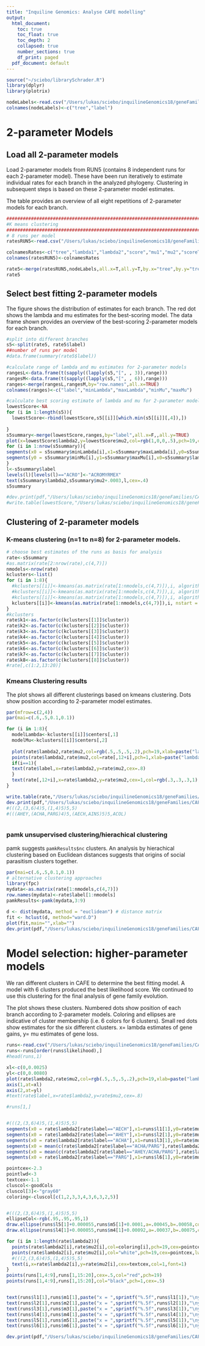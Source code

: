 ```yaml
---
title: "Inquiline Genomics: Analyse CAFE modelling"
output:
  html_document:
    toc: true
    toc_float: true
    toc_depth: 2
    collapsed: true
    number_sections: true
    df_print: paged
  pdf_document: default
---
```

<STYLE TYPE="text/css">
<!--
  td{
    font-family: Arial; 
    font-size: 8pt;
    padding:0px;
    cellpadding="0";
    cellspacing="0"
  }
  th {
    font-family: Arial; 
    font-size: 8pt;
    height: 20px;
    font-weight: bold;
    text-align: right;
    background-color: #ccccff;
  }
  table { 
    border-spacing: 0px;
    border-collapse: collapse;
  }
--->
</STYLE>


```r
source("~/sciebo/librarySchrader.R")
library(dplyr)
library(plotrix)
```

```r
nodeLabels<-read.csv("/Users/lukas/sciebo/inquilineGenomics18/geneFamilies/CAFE/results/Acro.Atta/nodeLabels.tsv",sep="\t",header=F)
colnames(nodeLabels)<-c("tree","label")
```

# 2-parameter Models
## Load all 2-parameter models
Load 2-parameter models from RUN5 (contains 8 independent runs for each 2-parameter model). These have been run iteratively to estimate individual rates for each branch in the analyzed phylogeny. Clustering in subsequent steps is based on these 2-parameter model estimates.

The table provides an overview of all eight repetitions of 2-parameter models for each branch.

```r
###########################################################################
#K means clustering
###########################################################################
# 8 runs per model
ratesRUN5<-read.csv("/Users/lukas/sciebo/inquilineGenomics18/geneFamilies/CAFE/results/Acro.Atta/RUN5/treeRates.RUN5.tsv",sep="\t",skip=1,header=F)

colnamesRates<-c("tree","lambda1","lambda2","score","mu1","mu2","scoreTmp")
colnames(ratesRUN5)<-colnamesRates

rate5<-merge(ratesRUN5,nodeLabels,all.x=T,all.y=T,by.x="tree",by.y="tree")
rate5
```

## Select best fitting 2-parameter models 
The figure shows the distribution of estimates for each branch. The red dot shows the lambda and mu estimates for the best-scoring model.
The data frame shown provides an overview of the best-scoring 2-parameter models for each branch.
```r
#split into different branches
s5<-split(rate5, rate5$label)
##number of runs per model
#data.frame(summary(rate5$label))

#calculate range of lambda and mu estimates for 2-parameter models
rangesL<-data.frame(t(sapply((lapply(s5,"[", , 3)),range)))
rangesM<-data.frame(t(sapply((lapply(s5,"[", , 6)),range)))
ranges<-merge(rangesL,rangesM,by="row.names",all.x=TRUE)
colnames(ranges)<-c("label","minLambda","maxLambda","minMu","maxMu")

#calculate best scoring estimate of lambda and mu for 2-parameter models
lowestScore<-NA
for (i in 1:length(s5)){
  lowestScore<-rbind(lowestScore,s5[[i]][which.min(s5[[i]][,4]),])
  
}
s5summary<-merge(lowestScore,ranges,by="label",all.x=F,,all.y=TRUE)
plot(x=lowestScore$lambda2,y=lowestScore$mu2,col=rgb(1,0,0,.5),pch=19,cex=1,xlab="lambda",ylab="mu",ylim=c(0,0.009),xlim=c(0,0.0025))
for (i in 1:nrow(s5summary)){
segments(x0 = s5summary$minLambda[i],x1=s5summary$maxLambda[i],y0=s5summary$mu2[i],y1=s5summary$mu2[i],lwd=.5)
segments(y0 = s5summary$minMu[i],y1=s5summary$maxMu[i],x0=s5summary$lambda2[i],x1=s5summary$lambda2[i],lwd=.5)
}
l<-s5summary$label
levels(l)[levels(l)=="ACRO"]<-"ACROMYRMEX"
text(s5summary$lambda2,s5summary$mu2+.0003,l,cex=.4)
s5summary

#dev.print(pdf,"/Users/lukas/sciebo/inquilineGenomics18/geneFamilies/CAFE/results/Acro.Atta/RUN5.all8runs.pdf")
#write.table(lowestScore,"/Users/lukas/sciebo/inquilineGenomics18/geneFamilies/CAFE/results/Acro.Atta/RUN5.all8runs.bestFits.tsv",sep="\t",quote=F,row.names=F)
```

## Clustering of 2-parameter models
### K-means clustering (n=1 to n=8) for 2-parameter models.
```r
# choose best estimates of the runs as basis for analysis
rate<-s5summary
#as.matrix(rate[2:nrow(rate),c(4,7)])
nmodels<-nrow(rate)
kclusters<-list()
for (i in 1:8){
  #kclusters[[i]]<-kmeans(as.matrix(rate[1:nmodels,c(4,7)]),i, algorithm = "MacQueen", nstart = 1000)
  #kclusters[[i]]<-kmeans(as.matrix(rate[1:nmodels,c(4,7)]),i, algorithm = "Hartigan-Wong", nstart = 1000)
  #kclusters[[i]]<-kmeans(as.matrix(rate[1:nmodels,c(4,7)]),i, algorithm = "Lloyd", nstart = 1000)
  kclusters[[i]]<-kmeans(as.matrix(rate[1:nmodels,c(4,7)]),i, nstart = 1000)
}
#kclusters
rate$k1<-as.factor(c(kclusters[[1]]$cluster))
rate$k2<-as.factor(c(kclusters[[2]]$cluster))
rate$k3<-as.factor(c(kclusters[[3]]$cluster))
rate$k4<-as.factor(c(kclusters[[4]]$cluster))
rate$k5<-as.factor(c(kclusters[[5]]$cluster))
rate$k6<-as.factor(c(kclusters[[6]]$cluster))
rate$k7<-as.factor(c(kclusters[[7]]$cluster))
rate$k8<-as.factor(c(kclusters[[8]]$cluster))
#rate[,c(1:2,13:20)]

```


### Kmeans Clustering results
The plot shows all different clusterings based on kmeans clustering. Dots show position according to 2-parameter model estimates.
```r
par(mfrow=c(2,4))
par(mai=c(.6,.5,0.1,0.1))

for (i in 1:8){
  modelLambda<-kclusters[[i]]$centers[,1]
  modelMu<-kclusters[[i]]$centers[,2]
  
  plot(rate$lambda2,rate$mu2,col=rgb(.5,.5,.5,.2),pch=19,xlab=paste("lambda; Clusters=",i,sep=""),ylab="mu",cex=4,lwd=2,ylim=c(0,0.009),xlim=c(0,0.003))
  points(rate$lambda2,rate$mu2,col=rate[,12+i],pch=1,xlab=paste("lambda; Clusters=",i,sep=""),ylab="mu",cex=4,lwd=2)
  if(i==1){
  text(rate$label,x=rate$lambda2,y=rate$mu2,cex=.8)
  }
  text(rate[,12+i],x=rate$lambda2,y=rate$mu2,cex=1,col=rgb(.3,.3,.3,1),font=2)
}

write.table(rate,"/Users/lukas/sciebo/inquilineGenomics18/geneFamilies/CAFE/results/Acro.Atta/clustered.rates.CAFE.RUN5.bestFits.tsv",quote=F, row.names=F,sep="\t")
dev.print(pdf,"/Users/lukas/sciebo/inquilineGenomics18/geneFamilies/CAFE/results/Acro.Atta/RUN5.Kmeans.clustering.pdf",height=5,width=10)
#(((2,(3,6)4)5,(1,4)5)5,5)
#(((AHEY,(ACHA,PARG)4)5,(AECH,AINS)5)5,ACOL)



```


### pamk unsupervised clustering/hierachical clustering
pamk suggests `pamkResults$nc` clusters. An analysis by hierachical clustering based on Euclidean distances suggests that origins of social parasitism clusters together.  
```r
par(mai=c(.6,.5,0.1,0.1))
# alternative clustering approaches
library(fpc)
mydata<-as.matrix(rate[1:nmodels,c(4,7)])
row.names(mydata)<-rate$label[1:nmodels]
pamkResults<-pamk(mydata,3:9)

d <- dist(mydata, method = "euclidean") # distance matrix
fit <- hclust(d, method="ward.D") 
plot(fit,main="",xlab="")
dev.print(pdf,"/Users/lukas/sciebo/inquilineGenomics18/geneFamilies/CAFE/results/Acro.Atta/RUN5.Kmeans.hclust.pdf",width=4,height=7)
```

# Model selection: higher-parameter models
We ran different clusters in CAFE to determine the best fitting model. A model with 6 clusters produced the best likelihood score. We continued to use this clustering for the final analysis of gene family evolution.

The plot shows these clusters. Numbered dots show position of each branch according to 2-parameter models. Coloring and ellipses are indicative of cluster membership (i.e. 6 colors for 6 clusters). Small red dots show estimates for the six different clusters. x= lambda estimates of gene gains, y= mu estimates of gene loss.
```r
runs<-read.csv("/Users/lukas/sciebo/inquilineGenomics18/geneFamilies/CAFE/results/Acro.Atta/allProperRuns.tsv",sep="\t")
runs<-runs[order(runs$likelihood),]
#head(runs,1)

xl<-c(0,0.0025)
yl<-c(0,0.0080)
plot(rate$lambda2,rate$mu2,col=rgb(.5,.5,.5,.2),pch=19,xlab=paste("lambda; Clusters=",6,sep=""),ylab="mu",cex=2,lwd=2,ylim=yl,xlim=xl,xaxt="n",yaxt="n")
axis(1,at=xl)
axis(2,at=yl)
#text(rate$label,x=rate$lambda2,y=rate$mu2,cex=.8)

#runs[1,]


#(((2,(3,6)4)5,(1,4)5)5,5)
segments(x0 = rate$lambda2[rate$label=="AECH"],x1=runs$l1[1],y0=rate$mu2[rate$label=="AECH"],y1=runs$m1[1],lty=1)
segments(x0 = rate$lambda2[rate$label=="AHEY"],x1=runs$l2[1],y0=rate$mu2[rate$label=="AHEY"],y1=runs$m2[1],lty=1)
segments(x0 = rate$lambda2[rate$label=="ACHA"],x1=runs$l3[1],y0=rate$mu2[rate$label=="ACHA"],y1=runs$m3[1],lty=1)
segments(x0 = mean(c(rate$lambda2[rate$label=="ACHA/PARG"],rate$lambda2[rate$label=="AINS"])),x1=runs$l4[1],y0=mean(c(rate$mu2[rate$label=="ACHA/PARG"],rate$mu2[rate$label=="AINS"])),y1=runs$m4[1],lty=1)
segments(x0 = mean(c(rate$lambda2[rate$label=="AHEY/ACHA/PARG"],rate$lambda2[rate$label=="AECH/AINS"],rate$lambda2[rate$label=="ACRO"],rate$lambda2[rate$label=="AACOL"])),x1=runs$l5[1],y0=mean(c(rate$mu2[rate$label=="AHEY/ACHA/PARG"],rate$mu2[rate$label=="AECH/AINS"],rate$mu2[rate$label=="ACRO"],rate$mu2[rate$label=="ACOL"])),y1=runs$m5[1],lty=1)
segments(x0 = rate$lambda2[rate$label=="PARG"],x1=runs$l6[1],y0=rate$mu2[rate$label=="PARG"],y1=runs$m6[1],lty=1)

pointcex<-2.3
pointlwd<-3
textcex<-1.1
cluscol<-goodCols
cluscol[3]<-"gray60"
coloring<-cluscol[c(1,2,3,3,4,3,6,3,2,5)]


#(((2,(3,6)4)5,(1,4)5)5,5)
ellipseCol<-rgb(.95,.95,.95,1)
draw.ellipse(runs$l5[1]+0.000055,runs$m5[1]+0.0001,a=.00045,b=.00058,col=ellipseCol,angle=-5,border=cluscol[3],lwd=3)
draw.ellipse(runs$l4[1]+0.000055,runs$m4[1]+0.00092,a=.00037,b=.00075,col=ellipseCol,angle=-30,border=cluscol[2],lwd=3)

for (i in 1:length(rate$lambda2)){
  points(rate$lambda2[i],rate$mu2[i],col=coloring[i],pch=19,cex=pointcex+1,lwd=pointlwd)
  points(rate$lambda2[i],rate$mu2[i],col="white",pch=19,cex=pointcex,lwd=2)
  #(((2,(3,6)4)5,(1,4)5)5,5)
  text(i,x=rate$lambda2[i],y=rate$mu2[i],cex=textcex,col=1,font=1)
}
points(runs[1,4:9],runs[1,15:20],cex=.5,col="red",pch=19)
points(runs[1,4:9],runs[1,15:20],col="black",pch=1,cex=.5)


text(runs$l1[1],runs$m1[1],paste("x = ",sprintf("%.5f",runs$l1[1]),"\ny = ",sprintf("%.5f",runs$m1[1]),sep=""),cex=.5)
text(runs$l2[1],runs$m2[1],paste("x = ",sprintf("%.5f",runs$l2[1]),"\ny = ",sprintf("%.5f",runs$m2[1]),sep=""),cex=.5)
text(runs$l3[1],runs$m3[1],paste("x = ",sprintf("%.5f",runs$l3[1]),"\ny = ",sprintf("%.5f",runs$m3[1]),sep=""),cex=.5)
text(runs$l4[1],runs$m4[1],paste("x = ",sprintf("%.5f",runs$l4[1]),"\ny = ",sprintf("%.5f",runs$m4[1]),sep=""),cex=.5)
text(runs$l5[1],runs$m5[1],paste("x = ",sprintf("%.5f",runs$l5[1]),"\ny = ",sprintf("%.5f",runs$m5[1]),sep=""),cex=.5)
text(runs$l6[1],runs$m6[1],paste("x = ",sprintf("%.5f",runs$l6[1]),"\ny = ",sprintf("%.5f",runs$m6[1]),sep=""),cex=.5)

dev.print(pdf,"/Users/lukas/sciebo/inquilineGenomics18/geneFamilies/CAFE/results/Acro.Atta/finalClustering.pdf",width = 4, height = 5.5)
```



